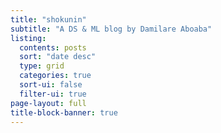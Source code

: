 ```yaml
---
title: "shokunin"
subtitle: "A DS & ML blog by Damilare Aboaba"
listing:
  contents: posts
  sort: "date desc"
  type: grid
  categories: true
  sort-ui: false
  filter-ui: true
page-layout: full
title-block-banner: true
---
```

